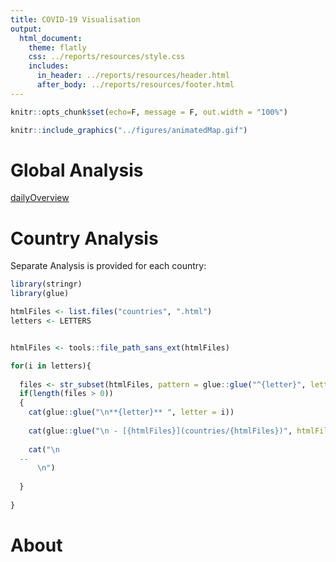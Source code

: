 ```yaml
---
title: COVID-19 Visualisation
output:
  html_document:
    theme: flatly
    css: ../reports/resources/style.css
    includes:
      in_header: ../reports/resources/header.html
      after_body: ../reports/resources/footer.html
---
```

<!-- README.md is generated from README.Rmd. Please edit that file -->

```r
knitr::opts_chunk$set(echo=F, message = F, out.width = "100%")
```

```r
knitr::include_graphics("../figures/animatedMap.gif")
```



# Global Analysis

[dailyOverview](dailyOverview)


# Country Analysis

Separate Analysis is provided for each country:

```r
library(stringr)
library(glue)

htmlFiles <- list.files("countries", ".html")
letters <- LETTERS


htmlFiles <- tools::file_path_sans_ext(htmlFiles)

for(i in letters){
  
  files <- str_subset(htmlFiles, pattern = glue::glue("^{letter}", letter = i))
  if(length(files > 0))
  {
    cat(glue::glue("\n**{letter}** ", letter = i))
    
    cat(glue::glue("\n - [{htmlFiles}](countries/{htmlFiles})", htmlFiles = files))
    
    cat("\n
  --
      \n")
    
  }
  
}

```

# About
